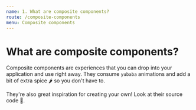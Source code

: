 ```yaml
---
name: 1. What are composite components?
route: /composite-components
menu: Composite components
---
```


# What are composite components?

Composite components are experiences that you can drop into your application and use right away.
They consume `yubaba` animations and add a bit of extra spice 🌶 so you don't have to.

They're also great inspiration for creating your own!
Look at their source code 🚢.
